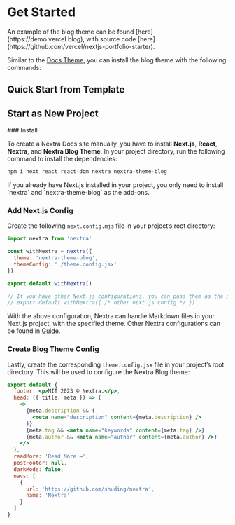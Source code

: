 
# Get Started

<Callout>
  An example of the blog theme can be found [here](https://demo.vercel.blog),
  with source code [here](https://github.com/vercel/nextjs-portfolio-starter).
</Callout>

Similar to the [Docs Theme](/docs/docs-theme/start), you can install the blog
theme with the following commands:

## Quick Start from Template

## Start as New Project

<Steps>
### Install

To create a Nextra Docs site manually, you have to install **Next.js**,
**React**, **Nextra**, and **Nextra Blog Theme**. In your project directory, run
the following command to install the dependencies:

```sh npm2yarn
npm i next react react-dom nextra nextra-theme-blog
```

<Callout>
  If you already have Next.js installed in your project, you only need to
  install `nextra` and `nextra-theme-blog` as the add-ons.
</Callout>

<InstallNextraTheme/>

### Add Next.js Config

Create the following `next.config.mjs` file in your project’s root directory:

```js filename="next.config.mjs"
import nextra from 'nextra'

const withNextra = nextra({
  theme: 'nextra-theme-blog',
  themeConfig: './theme.config.jsx'
})

export default withNextra()

// If you have other Next.js configurations, you can pass them as the parameter:
// export default withNextra({ /* other next.js config */ })
```

With the above configuration, Nextra can handle Markdown files in your Next.js
project, with the specified theme. Other Nextra configurations can be found in
[Guide](/docs/guide).

### Create Blog Theme Config

Lastly, create the corresponding `theme.config.jsx` file in your project’s root
directory. This will be used to configure the Nextra Blog theme:

```jsx filename="theme.config.jsx"
export default {
  footer: <p>MIT 2023 © Nextra.</p>,
  head: ({ title, meta }) => (
    <>
      {meta.description && (
        <meta name="description" content={meta.description} />
      )}
      {meta.tag && <meta name="keywords" content={meta.tag} />}
      {meta.author && <meta name="author" content={meta.author} />}
    </>
  ),
  readMore: 'Read More →',
  postFooter: null,
  darkMode: false,
  navs: [
    {
      url: 'https://github.com/shuding/nextra',
      name: 'Nextra'
    }
  ]
}
```

<ReadeToGo/>

</Steps>
